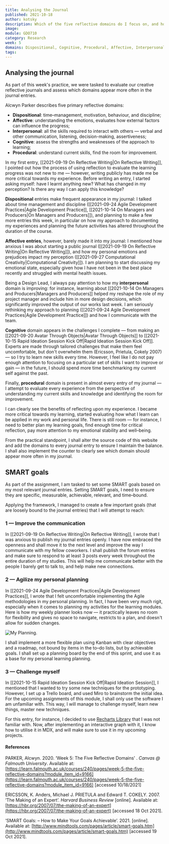 ```yaml
---
title: Analysing the Journal
published: 2021-10-18
author: kotsky
description: Which of the five reflective domains do I focus on, and how to restore the balance?
image: 
module: GDO710
category: Research
week: 5
domains: Dispositional, Cognitive, Procedural, Affective, Interpersonal
tags: 
---
```


## Analysing the journal 

As part of this week's practice, we were tasked to evaluate our creative reflective journals and assess which domains appear more often in the journal entries. 

Alcwyn Parker describes five primary reflective domains:

- **Dispositional**: time–management, motivation, behaviour, and discipline;
- **Affective**: understanding the emotions, evaluates how external factors can influence the progress;
- **Interpersonal**: all the skills required to interact with others — verbal and other communication, listening, decision-making, assertiveness;
- **Cognitive**: assess the strengths and weaknesses of the approach to learning;
- **Procedural**: understand current skills, find the room for improvement.


<JournalChart />

In my first entry, [[2021-09-19 On Reflective Writing|On Reflective Writing]], I pointed out how the process of using reflection to evaluate the learning progress was not new to me — however, writing publicly has made me be more critical towards my experience. Before writing an entry, I started asking myself: have I learnt anything new? What has changed in my perception? Is there any way I can apply this knowledge?

**Dispositional** entries make frequent appearance in my journal: I talked about time management and discipline ([[2021-09-24 Agile Development Practices|Agile Development Practice]], [[2021-10-14 On Managers and Producers|On Managers and Producers]]), and planning to make a few more entries this week, in particular on how my approach to documenting my experiences and planning the future activities has altered throughout the duration of the course.

**Affective entries**, however, barely made it into my journal: I mentioned how anxious I was about starting a public journal ([[2021-09-19 On Reflective Writing|On Reflective Writing]]), and how my personal emotions and prejudices impact my perception ([[2021-09-27 Computational Creativity|Computational Creativity]]). I am planning to start discussing my emotional state, especially given how I have not been in the best place recently and struggled with mental health issues.

Being a Design Lead, I always pay attention to how my **interpersonal** domain is improving: for instance, learning about [[2021-10-14 On Managers and Producers|Managers and Producers]] helped my reshape the role of my project manager and include him in more design decisions, which significantly improved the output of our works last week. I am seriously rethinking my approach to planning ([[2021-09-24 Agile Development Practices|Agile Development Practice]]) and how I communicate with the team. 

**Cognitive** domain appears in the challenges I complete — from making an [[2021-09-20 Avatar Through Objects|Avatar Through Objects]] to [[2021-10-15 Rapid Ideation Session Kick Off|Rapid Ideation Session Kick Off]]. Experts are made through tailored challenges that make them feel uncomfortable, but don't overwhelm them (Ericsson, Prietula, Cokely 2007) — so I try to learn new skills every time. However, I feel like I do not pay enough attention to focusing on a particular set of skills I want to improve or gain — in the future, I should spend more time benchmarking my current self against the past.

Finally, **procedural** domain is present in almost every entry of my journal — I attempt to evaluate every experience from the perspective of understanding my current skills and knowledge and identifying the room for improvement. 

I can clearly see the benefits of reflecting upon my experience. I became more critical towards my learning, started evaluating how what I learn can be applied in my work and personal life. There is still room — for instance, I need to better plan my learning goals, find enough time for critical reflection, pay more attention to my emotional stability and well–being. 

From the practical standpoint, I shall alter the source code of this website and add the domains to every journal entry to ensure I maintain the balance. I shall also implement the counter to clearly see which domain should appear more often in my journal.

## SMART goals

As part of the assignment, I am tasked to set some SMART goals based on my most relevant journal entries. Setting SMART goals, I need to ensure they are specific, measurable, achievable, relevant, and time–bound. 

Applying the framework, I managed to create a few important goals (that are loosely bound to the journal entries) that I will attempt to reach:

### 1 — Improve the communication

In [[2021-09-19 On Reflective Writing|On Reflective Writing]], I wrote that I was anxious to publish my journal entries openly. I have now embraced the openness and shall move it to the next level and improve the way I communicate with my fellow coworkers. I shall publish the forum entries and make sure to respond to at least 3 posts every week throughout the entire duration of my studies. This will help me communicate better with the people I barely get to talk to, and help make new connections.

### 2 — Agilize my personal planning

In [[2021-09-24 Agile Development Practices|Agile Development Practices]], I wrote that I felt uncomfortable implementing the Agile methodologies in my personal planning. In fact, I have been very much rigit, especially when it comes to planning my activities for the learning modules. Here is how my weekly planner looks now — it practically leaves no room for flexibility and gives no space to navigate, restricts to a plan, and doesn't allow for sudden changes.

![My Planning](./img/05-planning.jpg).

I shall implement a more flexible plan using Kanban with clear objectives and a roadmap, not bound by items in the to–do lists, but by achievable goals. I shall set up a planning board by the end of this sprint, and use it as a base for my personal learning planning. 

### 3 — Challenge myself

In [[2021-10-15 Rapid Ideation Session Kick Off|Rapid Ideation Session]], I mentioned that I wanted to try some new techniques for the prototyping. However, I set up a Trello board, and used Miro to brainstorm the initial idea. For the upcoming assignments of this module, I shall only use the software I am unfamiliar with. This way, I will manage to challenge myself, learn new things, master new techniques.

For this entry, for instance, I decided to use [Recharts Library](https://recharts.org) that I was not familiar with. Now, after implementing an interactive graph with it, I know how to utilise it in MDX, and will make sure to use it in my upcoming projects.

#### References

PARKER, Alcwyn. 2020. ‘Week 5: The Five Reflective Domains’ . _Canvas @ Falmouth University_. Available at: [https://learn.falmouth.ac.uk/courses/240/pages/week-5-the-five-reflective-domains?module_item_id=9166](https://learn.falmouth.ac.uk/courses/240/pages/week-5-the-five-reflective-domains?module_item_id=9166) [accessed 10/18/2021]

ERICSSON, K. Anders, Michael J. PRIETULA and Edward T. COKELY. 2007. ‘The Making of an Expert’. _Harvard Business Review_ [online]. Available at: [https://hbr.org/2007/07/the-making-of-an-expert](https://hbr.org/2007/07/the-making-of-an-expert) [accessed 18 Oct 2021].

‘SMART Goals: – How to Make Your Goals Achievable’. 2021. [online]. Available at: [http://www.mindtools.com/pages/article/smart-goals.htm](http://www.mindtools.com/pages/article/smart-goals.htm) [accessed 19 Oct 2021].